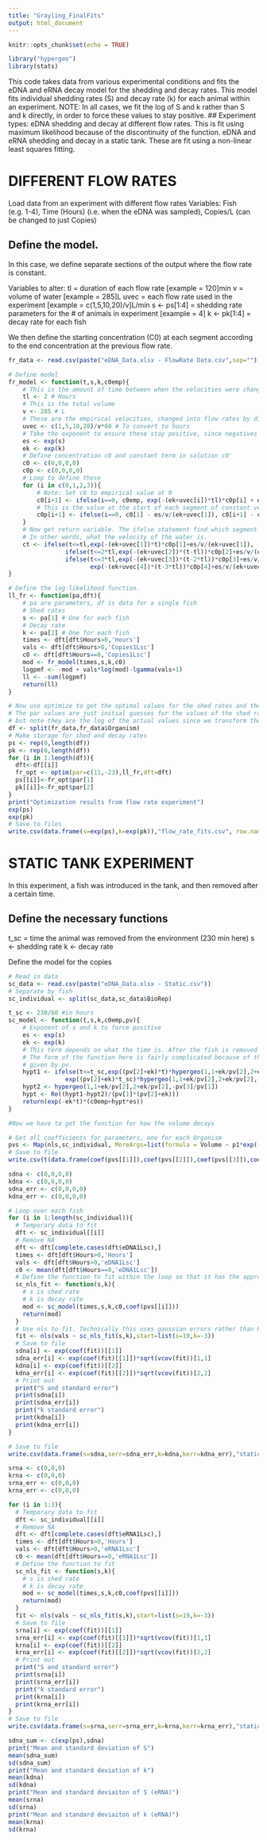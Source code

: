 ```yaml
---
title: "Grayling_FinalFits"
output: html_document
---
```


```r
knitr::opts_chunk$set(echo = TRUE)
```


```r
library("hypergeo")
library(stats)
```

This code takes data from various experimental conditions and fits the eDNA and eRNA decay model for the shedding and decay rates.
This model fits individual shedding rates (S) and decay rate (k) for each animal within an experiment.
NOTE: In all cases, we fit the log of S and k rather than S and k directly, in order to force these values to stay positive.
## Experiment types:
  eDNA shedding and decay at different flow rates. This is fit using maximum likelihood because of the discontinuity of the function.
  eDNA and eRNA shedding and decay in a static tank. These are fit using a non-linear least squares fitting.

# DIFFERENT FLOW RATES

Load data from an experiment with different flow rates
Variables: Fish (e.g. 1-4), Time (Hours) (i.e. when the eDNA was sampled), Copies/L (can be changed to just Copies) 

## Define the model. 
In this case, we define separate sections of the output where the flow rate is constant.

Variables to alter:
  tl = duration of each flow rate [example = 120]min
  v = volume of water [example = 285]L
  uvec = each flow rate used in the experiment [example = c(1,5,10,20)/v]L/min
  s <- ps[1:4] = shedding rate parameters for the # of animals in experiment [example = 4]
  k <- pk[1:4] = decay rate for each fish

We then define the starting concentration (C0) at each segment according to the end concentration at the previous flow rate.

```r

fr_data <- read.csv(paste("eDNA_Data.xlsx - FlowRate Data.csv",sep=""), header=TRUE)

# Define model
fr_model <- function(t,s,k,c0emp){
    # This is the amount of time between when the velocities were changes
    tl <- 2 # Hours
    # This is the total volume
    v <- 285 # L
    # These are the empirical velocities, changed into flow rates by dividing by volume
    uvec <- c(1,5,10,20)/v*60 # To convert to hours
    # Take the exponent to ensure these stay positive, since negatives don't make sense biologically
    es <- exp(s)
    ek <- exp(k)
    # Define concentration c0 and constant term in solution c0'
    c0 <- c(0,0,0,0)
    c0p <- c(0,0,0,0)
    # Loop to define these
    for (i in c(0,1,2,3)){
        # Note: Set c0 to empirical value at 0
        c0[i+1] <- ifelse(i==0, c0emp, exp(-(ek+uvec[i])*tl)*c0p[i] + es/v/(ek+uvec[i]))
        # This is the value at the start of each segment of constant velocity
        c0p[i+1] <- ifelse(i==0, c0[1] - es/v/(ek+uvec[1]), c0[i+1] - es/v/(ek+uvec[i+1]))
    }
    # Now get return variable. The ifelse statement find which segment of the solution we are on.
    # In other words, what the velocity of the water is.
    ct <- ifelse(t<=tl,exp(-(ek+uvec[1])*t)*c0p[1]+es/v/(ek+uvec[1]),
                ifelse(t<=2*tl,exp(-(ek+uvec[2])*(t-tl))*c0p[2]+es/v/(ek+uvec[2]),
                ifelse(t<=3*tl,exp(-(ek+uvec[3])*(t-2*tl))*c0p[3]+es/v/(ek+uvec[3]),
                       exp(-(ek+uvec[4])*(t-3*tl))*c0p[4]+es/v/(ek+uvec[4]))))
}

# Define the log likelihood function.
ll_fr <- function(pa,dft){
    # pa are parameters, df is data for a single fish
    # Shed rates
    s <- pa[1] # One for each fish
    # Decay rate
    k <- pa[2] # One for each fish
    times <- dft[dft$Hours>0,'Hours']
    vals <- dft[dft$Hours>0,'Copies1Lsc']
    c0 <- dft[dft$Hours==0,'Copies1Lsc']
    mod <- fr_model(times,s,k,c0)
    logpmf <- -mod + vals*log(mod)-lgamma(vals+1)
    ll <- -sum(logpmf)
    return(ll)
}

# Now use optimize to get the optimal values for the shed rates and the decay rate, and print them out
# The par values are just initial guesses for the values of the shed rates and decay rates
# but note they are the log of the actual values since we transform them by taken the exponent in the fr_model function
df <- split(fr_data,fr_data$Organism)
# Make storage for shed and decay rates
ps <- rep(0,length(df))
pk <- rep(0,length(df))
for (i in 1:length(df)){
  dft<-df[[i]]
  fr_opt <- optim(par=c(11,-23),ll_fr,dft=dft)
  ps[[i]]<-fr_opt$par[1]
  pk[[i]]<-fr_opt$par[2]
}
print("Optimization results from flow rate experiment")
exp(ps)
exp(pk)
# Save to files
write.csv(data.frame(s=exp(ps),k=exp(pk)),"flow_rate_fits.csv", row.names = FALSE)
```
# STATIC TANK EXPERIMENT
In this experiment, a fish was introduced in the tank, and then removed after a certain time.

## Define the necessary functions
  t_sc = time the animal was removed from the environment (230 min here)
  s <- shedding rate
  k <- decay rate
  
Define the model for the copies
```r
# Read in data
sc_data <- read.csv(paste("eDNA_Data.xlsx - Static.csv"))
# Separate by fish
sc_individual <- split(sc_data,sc_data$BioRep)

t_sc <- 230/60 #in hours
sc_model <- function(t,s,k,c0emp,pv){
    # Exponent of s and k to force positive
    es <- exp(s)
    ek <- exp(k)
    # This term depends on what the time is. After the fish is removed at t=t_sc, the shed rate is 0.
    # The form of the function here is fairly complicated because of the volume function, for which the parameters
    # given by pv. 
    hypt1 <- ifelse(t<=t_sc,exp((pv[2]+ek)*t)*hypergeo(1,1+ek/pv[2],2+ek/pv[2],-pv[3]*exp(pv[2]*t)/pv[1]),
                exp((pv[2]+ek)*t_sc)*hypergeo(1,1+ek/pv[2],2+ek/pv[2],-pv[3]*exp(pv[2]*t_sc)/pv[1]))
    hypt2 <- hypergeo(1,1+ek/pv[2],2+ek/pv[2],-pv[3]/pv[1])
    hypt <- Re((hypt1-hypt2)/(pv[1]*(pv[2]+ek)))
    return(exp(-ek*t)*(c0emp+hypt*es))
}

#Now we have to get the function for how the volume decays

# Get all coefficients for parameters, one for each Organism
pvs <- Map(nls,sc_individual, MoreArgs=list(formula = Volume ~ p1*exp(-p2 * Hours) + p3, start=list(p1=150,p2=0.0005*60,p3=350))) # p2 has time units, so 0.03 for hours, but 0.0005 for minutes
# Save to file
write.csv(t(data.frame(coef(pvs[[1]]),coef(pvs[[2]]),coef(pvs[[3]]),coef(pvs[[4]]))),"static_tank_fits_volume.csv",row.names = FALSE)
```

```r

sdna <- c(0,0,0,0)
kdna <- c(0,0,0,0)
sdna_err <- c(0,0,0,0)
kdna_err <- c(0,0,0,0)

# Loop over each fish
for (i in 1:length(sc_individual)){
  # Temporary data to fit
  dft <- sc_individual[[i]]
  # Remove NA
  dft <- dft[complete.cases(dft$eDNA1Lsc),]
  times <- dft[dft$Hours>0,'Hours']
  vals <- dft[dft$Hours>0,'eDNA1Lsc']
  c0 <- mean(dft[dft$Hours==0,'eDNA1Lsc'])
  # Define the function to fit within the loop so that it has the appropriate values
  sc_nls_fit <- function(s,k){
    # s is shed rate
    # k is decay rate
    mod <- sc_model(times,s,k,c0,coef(pvs[[i]]))
    return(mod)
  }
  # Use nls to fit. Technically this uses gaussian errors rather than Poisson
  fit <- nls(vals ~ sc_nls_fit(s,k),start=list(s=19,k=-3))
  # Save to file
  sdna[i] <- exp(coef(fit))[[1]]
  sdna_err[i] <- exp(coef(fit)[[1]])*sqrt(vcov(fit))[1,1]
  kdna[i] <- exp(coef(fit))[[2]]
  kdna_err[i] <- exp(coef(fit)[[2]])*sqrt(vcov(fit))[2,2]
  # Print out
  print("S and standard error")
  print(sdna[i])
  print(sdna_err[i])
  print("k standard error")
  print(kdna[i])
  print(kdna_err[i])
}

# Save to file
write.csv(data.frame(s=sdna,serr=sdna_err,k=kdna,kerr=kdna_err),"static_tank_fits_eDNA.csv",row.names=FALSE)
```

```r
srna <- c(0,0,0)
krna <- c(0,0,0)
srna_err <- c(0,0,0)
krna_err <- c(0,0,0)

for (i in 1:3){
  # Temporary data to fit
  dft <- sc_individual[[i]]
  # Remove NA
  dft <- dft[complete.cases(dft$eRNA1Lsc),]
  times <- dft[dft$Hours>0,'Hours']
  vals <- dft[dft$Hours>0,'eRNA1Lsc']
  c0 <- mean(dft[dft$Hours==0,'eRNA1Lsc'])
  # Define the function to fit
  sc_nls_fit <- function(s,k){
    # s is shed rate
    # k is decay rate
    mod <- sc_model(times,s,k,c0,coef(pvs[[i]]))
    return(mod)
  }
  fit <- nls(vals ~ sc_nls_fit(s,k),start=list(s=19,k=-3))
  # Save to file
  srna[i] <- exp(coef(fit))[[1]]
  srna_err[i] <- exp(coef(fit)[[1]])*sqrt(vcov(fit))[1,1]
  krna[i] <- exp(coef(fit))[[2]]
  krna_err[i] <- exp(coef(fit)[[2]])*sqrt(vcov(fit))[2,2]
  # Print out
  print("S and standard error")
  print(srna[i])
  print(srna_err[i])
  print("k standard error")
  print(krna[i])
  print(krna_err[i])
}
# Save to file
write.csv(data.frame(s=srna,serr=srna_err,k=krna,kerr=krna_err),"static_tank_fits_eRNA.csv",row.names=FALSE)
```

```r
sdna_sum <- c(exp(ps),sdna)
print("Mean and standard deviation of S")
mean(sdna_sum)
sd(sdna_sum)
print("Mean and standard deviation of k")
mean(kdna)
sd(kdna)
print("Mean and standard deviaiton of S (eRNA)")
mean(srna)
sd(srna)
print("Mean and standard deviaiton of k (eRNA)")
mean(krna)
sd(krna)
```